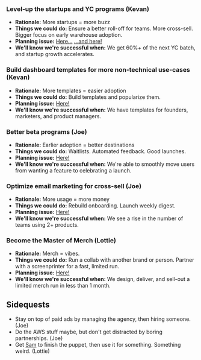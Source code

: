 
### Level-up the startups and YC programs (Kevan)
- **Rationale:** More startups = more buzz
- **Things we could do:** Ensure a better roll-off for teams. More cross-sell. Bigger focus on early warehouse adoption.
- **Planning issue:** [Here...](https://github.com/PostHog/meta/issues/265) [...and here!](https://github.com/PostHog/meta/issues/267)
- **We'll know we're successful when:** We get 60%+ of the next YC batch, and startup growth accelerates.

### Build dashboard templates for more non-technical use-cases (Kevan)
- **Rationale:** More templates = easier adoption
- **Things we could do:** Build templates and popularize them. 
- **Planning issue:** [Here!](https://github.com/PostHog/meta/issues/271)
- **We'll know we're successful when:** We have templates for founders, marketers, and product managers. 

### Better beta programs (Joe)
- **Rationale:** Earlier adoption = better destinations
- **Things we could do:** Waitlists. Automated feedback. Good launches.
- **Planning issue:** [Here!](https://github.com/PostHog/meta/issues/261)
- **We'll know we're successful when:** We're able to smoothly move users from wanting a feature to celebrating a launch.

### Optimize email marketing for cross-sell (Joe)
- **Rationale:** More usage = more money
- **Things we could do:** Rebuild onboarding. Launch weekly digest. 
- **Planning issue:** [Here!](https://github.com/PostHog/meta/issues/261)
- **We'll know we're successful when:** We see a rise in the number of teams using 2+ products. 

### Become the Master of Merch (Lottie)
- **Rationale:** Merch = vibes.
- **Things we could do:** Run a collab with another brand or person. Partner with a screenprinter for a fast, limited run.
- **Planning issue:** [Here!](https://github.com/PostHog/company-internal/issues/1637)
- **We'll know we're successful when:** We design, deliver, and sell-out a limited merch run in less than 1 month. 

## Sidequests
- Stay on top of paid ads by managing the agency, then hiring someone. (Joe)
- Do the AWS stuff maybe, but don't get distracted by boring partnerships. (Joe) 
- Get [Sam](https://www.samuelwilde.com/) to finish the puppet, then use it for something. Something weird. (Lottie)
